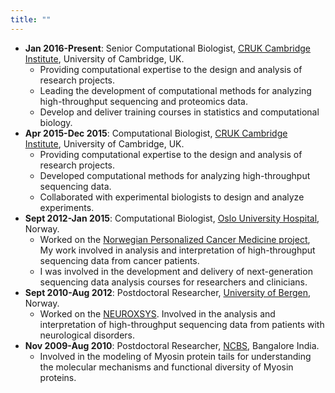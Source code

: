 ```yaml
---
title: ""
---
```


* **Jan 2016-Present**: Senior Computational Biologist, [CRUK Cambridge Institute](https://www.cruk.cam.ac.uk/), University of Cambridge, UK.
  - Providing computational expertise to the design and analysis of research projects.
  - Leading the development of computational methods for analyzing high-throughput sequencing and proteomics data.
  - Develop and deliver training courses in statistics and computational biology.

* **Apr 2015-Dec 2015**: Computational Biologist, [CRUK Cambridge Institute](https://www.cruk.cam.ac.uk/), University of Cambridge, UK.
  - Providing computational expertise to the design and analysis of research projects.
  - Developed computational methods for analyzing high-throughput sequencing data.
  - Collaborated with experimental biologists to design and analyze experiments.

* **Sept 2012-Jan 2015**: Computational Biologist, [Oslo University Hospital](https://www.ous-research.no/), Norway.
  - Worked on the [Norwegian Personalized Cancer Medicine project](https://www.nature.com/articles/nature.2012.9949), My work involved in analysis and interpretation of high-throughput sequencing data from cancer patients.
  - I was involved in the development and delivery of next-generation sequencing data analysis courses for researchers and clinicians.

* **Sept 2010-Aug 2012**: Postdoctoral Researcher, [University of Bergen](https://www.uib.no/), Norway.
  - Worked on the [NEUROXSYS](https://cordis.europa.eu/project/id/223262/reporting/it). Involved in the analysis and interpretation of high-throughput sequencing data from patients with neurological disorders.

* **Nov 2009-Aug 2010**: Postdoctoral Researcher, [NCBS](https://www.ncbs.res.in/), Bangalore India.
  - Involved in the modeling of Myosin protein tails for understanding the molecular mechanisms and functional diversity of Myosin proteins.
